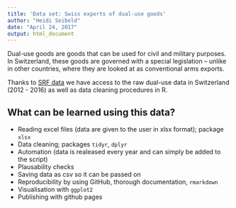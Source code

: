 ```yaml
---
title: 'Data set: Swiss exports of dual-use goods'
author: "Heidi Seibold"
date: "April 24, 2017"
output: html_document
---
```


Dual-use goods are goods that can be used for civil and military purposes. 
In Switzerland, these goods are governed with a special legislation – 
unlike in other countries, where they are looked at as conventional arms exports. 

Thanks to [SRF data](https://github.com/srfdata/2017-01-dual-use) we have 
access to the raw dual-use data in Switzerland (2012 - 2016) as well as data 
cleaning procedures in R.

## What can be learned using this data?

- Reading excel files (data are given to the user in xlsx format); package `xlsx`
- Data cleaning; packages `tidyr`, `dplyr`
- Automation (data is realeased every year and can simply be added to the script)
- Plausability checks
- Saving data as csv so it can be passed on
- Reproducibility by using GitHub, thorough documentation, `rmarkdown`
- Visualisation with `ggplot2`
- Publishing with github pages




